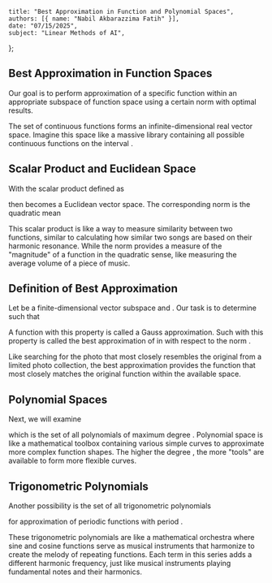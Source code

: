     title: "Best Approximation in Function and Polynomial Spaces",
    authors: [{ name: "Nabil Akbarazzima Fatih" }],
    date: "07/15/2025",
    subject: "Linear Methods of AI",
};

## Best Approximation in Function Spaces

Our goal is to perform approximation of a specific function within an appropriate subspace of function space using a certain norm with optimal results.

The set <InlineMath math="C([a; b])" /> of continuous functions <InlineMath math="f : [a; b] \to \mathbb{R}" /> forms an infinite-dimensional real vector space. Imagine this space like a massive library containing all possible continuous functions on the interval <InlineMath math="[a; b]" />.

## Scalar Product and Euclidean Space

With the scalar product defined as

<BlockMath math="\langle f, g \rangle = \int_a^b f(x) g(x) \, dx" />

then <InlineMath math="C([a; b])" /> becomes a Euclidean vector space. The corresponding norm is the quadratic mean

<BlockMath math="\|f\| = \sqrt{\langle f, f \rangle} = \left( \int_a^b f(x)^2 \, dx \right)^{\frac{1}{2}}" />

This scalar product is like a way to measure similarity between two functions, similar to calculating how similar two songs are based on their harmonic resonance. While the norm provides a measure of the "magnitude" of a function in the quadratic sense, like measuring the average volume of a piece of music.

## Definition of Best Approximation

Let <InlineMath math="S \subset C([a; b])" /> be a finite-dimensional vector subspace and <InlineMath math="f \in C([a; b])" />. Our task is to determine <InlineMath math="g \in S" /> such that

<BlockMath math="\|f - g\| = \min_{\varphi \in S} \|f - \varphi\|" />

A function <InlineMath math="g \in S" /> with this property is called a Gauss approximation. Such <InlineMath math="g \in S" /> with this property is called the best approximation of <InlineMath math="f" /> in <InlineMath math="S" /> with respect to the norm <InlineMath math="\| \cdot \|" />.

Like searching for the photo that most closely resembles the original from a limited photo collection, the best approximation provides the function that most closely matches the original function within the available space.

## Polynomial Spaces

Next, we will examine

<BlockMath math="S = P_n([a; b])" />

which is the set of all polynomials of maximum degree <InlineMath math="n" />. Polynomial space is like a mathematical toolbox containing various simple curves to approximate more complex function shapes. The higher the degree <InlineMath math="n" />, the more "tools" are available to form more flexible curves.

## Trigonometric Polynomials

Another possibility is the set of all trigonometric polynomials

<BlockMath math="S = T_n(\omega) = \left\{ \frac{a_0}{2} + \sum_{i=1}^n \left( a_i \cos\left(\frac{2\pi i x}{\omega}\right) + b_i \sin\left(\frac{2\pi i x}{\omega}\right) \right) : a_i, b_i \in \mathbb{R} \right\}" />

for approximation of periodic functions <InlineMath math="f : \mathbb{R} \to \mathbb{R}" /> with period <InlineMath math="\omega > 0" />.

These trigonometric polynomials are like a mathematical orchestra where sine and cosine functions serve as musical instruments that harmonize to create the melody of repeating functions. Each term in this series adds a different harmonic frequency, just like musical instruments playing fundamental notes and their harmonics.